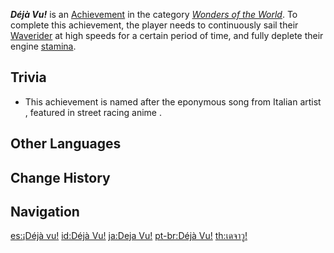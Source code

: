 {{Achievement Infobox
|id           = 81078
|order id     = 1079
|category     = Wonders of the World
|description  = Continuously sail your [[Waverider]] at high speeds for a certain period of time.
|requirements = 
|primogems    = 5
|tracking     = 
|hidden       = 1
|topic        = Waverider
|type         = Exploration
}}
'''''Déjà Vu!''''' is an [[Achievement]] in the category ''[[Wonders of the World]]''. To complete this achievement, the player needs to continuously sail their [[Waverider]] at high speeds for a certain period of time, and fully deplete their engine [[stamina]].

==Trivia==
* This achievement is named after the eponymous {{w|Eurobeat}} song from Italian artist {{w|Dave Rodgers}}, featured in street racing anime ''{{w|Initial D}}''.
<!--
==Video Guides==
{{EVT
|video1   = 
|caption1 = 
}}
-->
==Other Languages==
{{Other Languages
|default_hidden = 1
|en      = Déjà Vu!
|zhs     = Deja Vu!
|zht     = Deja Vu!
|ja      = Deja Vu!
|ko      = Deja Vu!
|es      = ¡Déjà vu!
|fr      = Déjà vu !
|ru      = Дежавю!
|th      = เดจาวู!
|th_rm   = Decha Wu!
|vi      = Deja Vu!
|de      = Déjà-vu!
|id      = Déjà Vu!
|pt      = Déjà Vu!
|tr      = Dejavu!
|it      = Déjà vu!
}}

==Change History==
{{Change History|1.6}}
<!--
==References==
{{Reflist}}
-->
==Navigation==
{{Achievement Navbox|Wonders of the World|Exploration}}

[[es:¡Déjà vu!]]
[[id:Déjà Vu!]]
[[ja:Deja Vu!]]
[[pt-br:Déjà Vu!]]
[[th:เดจาวู!]]